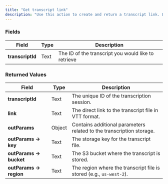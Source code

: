 ```yaml
---
title: "Get transcript link"
description: "Use this action to create and return a transcript link. Learn more in [Daily's documentation](https://docs.daily.co/reference/rest-api/transcript/get-transcript-link)."
---
```




<dailyPlusFlag feature="action" />

### Fields

| **Field**        | **Type** | **Description**                                     |
| ---------------- | -------- | --------------------------------------------------- |
| **transcriptId** | Text     | The ID of the transcript you would like to retrieve |

### Returned Values

| **Field**              | **Type** | **Description**                                                      |
| ---------------------- | -------- | -------------------------------------------------------------------- |
| **transcriptId**       | Text     | The unique ID of the transcription session.                          |
| **link**               | Text     | The direct link to the transcript file in VTT format.                |
| **outParams**          | Object   | Contains additional parameters related to the transcription storage. |
| **outParams → key**    | Text     | The storage key for the transcript file.                             |
| **outParams → bucket** | Text     | The S3 bucket where the transcript is stored.                        |
| **outParams → region** | Text     | The region where the transcript file is stored (e.g., `us-west-2`).  |

<dailyBubbleFooter />
